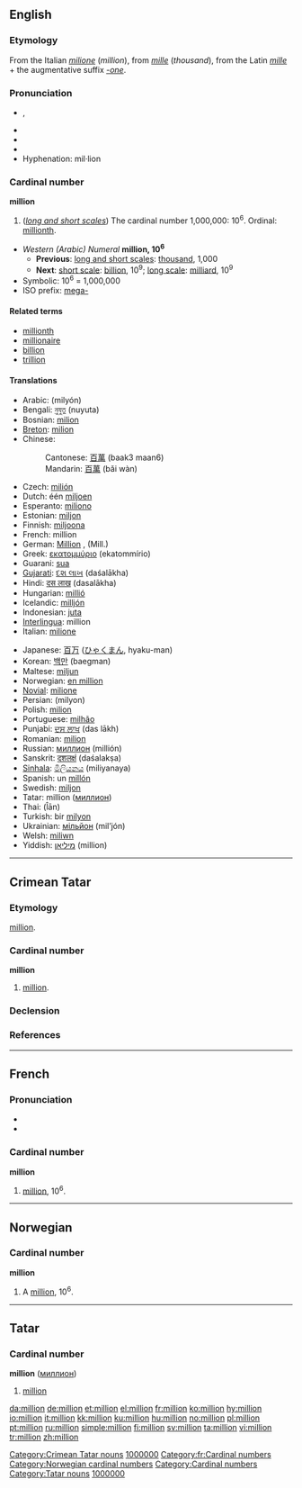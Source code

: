{{see|Million}}
==English==

===Etymology===
From the Italian ''[[milione]]'' (''million''), from ''[[mille]]'' (''thousand''), from the Latin ''[[mille]]'' + the augmentative suffix ''[[-one]]''.

===Pronunciation===
*{{IPA|/ˈmɪljən/}}, {{SAMPA|/"mIlj@n/}}
*{{audio|en-gb-million.ogg|Audio (RP)}}
*{{audio|en-us-million.ogg|Audio (US)}}
*{{rhymes|ɪljən}}
*Hyphenation: mil·lion

===Cardinal number===
'''million'''

# (''[[w:Long and short scales|long and short scales]]'') The cardinal number 1,000,000: 10<sup>6</sup>. Ordinal: [[millionth]].

*''Western (Arabic) Numeral'' '''million, 10<sup>6</sup>'''
**'''Previous''': [[w:Long and short scales|long and short scales]]: [[thousand]], 1,000
**'''Next''': [[w:Long and short scales|short scale]]: [[billion]], 10<sup>9</sup>; [[w:Long and short scales|long scale]]: [[milliard]], 10<sup>9</sup>
*Symbolic: 10<sup>6</sup> = 1,000,000
*ISO prefix: [[mega-]]

====Related terms====
*[[millionth]]
*[[millionaire]]
*[[billion]]
*[[trillion]]

====Translations====
{{trans-top|cardinal number}}
*Arabic: {{ARchar|[[مليون]]}} (milyón) {{m}}
*Bengali: [[নুযুত]] (nuyuta)
*Bosnian: [[milion]] {{m}}
*[[Breton]]: [[milion]]
*Chinese:
*:Cantonese: [[百萬]] (baak3 maan6)
*:Mandarin: [[百萬]] (bǎi wàn)
*Czech: [[milión]] {{m}}
*Dutch: één [[miljoen]] {{n}}
*Esperanto: [[miliono]]
*Estonian: [[miljon]]
*Finnish: [[miljoona]]
*French: million {{m}}
*German: [[Million]] {{f}}, (Mill.)
*Greek: [[εκατομμύριο]] (ekatommírio) {{n}}
*Guarani: [[sua#Guarani|sua]]
*[[Gujarati]]: [[દશ લાખ]] (daśalākha)
*Hindi: [[दस लाख]] (dasalākha)
*Hungarian: [[millió]]
*Icelandic: [[milljón]]
*Indonesian: [[juta]]
*[[Interlingua]]: million
*Italian: [[milione]] {{m}}
{{trans-mid}}
*Japanese: [[百]][[万]] ([[ひゃく]][[まん]], hyaku-man)
*Korean: [[백만]] (baegman)
*Maltese: [[miljun]]
*Norwegian: [[en million]]
*[[Novial]]: [[milione]]
*Persian: {{FAchar|[[میلیون]]}} (milyon)
*Polish: [[milion]] {{m}}
*Portuguese: [[milhão]] {{m}}
*Punjabi: [[ਦਸ ਲਾਖ]] (das lākh)
*Romanian: [[milion]] {{n}}
*Russian: [[миллион]] (millión) {{m}}
*Sanskrit: [[दशलक्षं]] (daśalakṣa)
*[[Sinhala]]: [[මිලියනය]] (miliyanaya)
*Spanish: un [[millón]] {{m}}
*Swedish: [[miljon]] {{c}}
*Tatar: million ([[миллион#Tatar|миллион]])
*Thai: {{THchar|[[ล้าน]]}} (l̂ān)
*Turkish: bir [[milyon]]
*Ukrainian: [[мільйон]] (mil’jón)
*Welsh: [[miliwn]]
*Yiddish: [[מיליאָן]] (million)
{{trans-bottom}}

----

==Crimean Tatar==

===Etymology===
{{F.|crh}} [[million#French|million]].

===Cardinal number===
'''million'''

# [[million#English|million]].

===Declension===
{{crh-latin-noun|nıñ|ga|nı|da|dan}}

===References===
{{R:Useinov-Mireev 2002}}

[[Category:Crimean Tatar nouns]]
[[Category:crh:Cardinal numbers|1000000]]

----

==French==

===Pronunciation===
*{{IPA|/mi.ljɔ̃/}}
*{{SAMPA|/mi.ljO~/}}

===Cardinal number===
'''million'''

# [[million#English|million]], 10<sup>6</sup>.

[[Category:fr:Cardinal numbers]]

----

==Norwegian==

===Cardinal number===
'''million'''

# A [[#English|million]], 10<sup>6</sup>.

[[Category:Norwegian cardinal numbers]]

----

==Tatar==

===Cardinal number===
'''million''' ([[миллион]])

# {{cardinal|lang=tt}} [[million]]

[[Category:Cardinal numbers]]
[[Category:Tatar nouns]]
[[Category:tt:Cardinal numbers|1000000]]

[[da:million]]
[[de:million]]
[[et:million]]
[[el:million]]
[[fr:million]]
[[ko:million]]
[[hy:million]]
[[io:million]]
[[it:million]]
[[kk:million]]
[[ku:million]]
[[hu:million]]
[[no:million]]
[[pl:million]]
[[pt:million]]
[[ru:million]]
[[simple:million]]
[[fi:million]]
[[sv:million]]
[[ta:million]]
[[vi:million]]
[[tr:million]]
[[zh:million]]